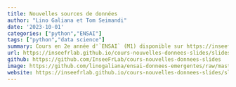 ```yaml
---
title: Nouvelles sources de données
author: "Lino Galiana et Tom Seimandi"
date: '2023-10-01'
categories: ["python","ENSAI"]
tags: ["python","data science"]
summary: Cours en 2e année d'`ENSAI` (M1) disponible sur https://inseefrlab.github.io/cours-nouvelles-donnees-slides/slides/index.html
url: https://inseefrlab.github.io/cours-nouvelles-donnees-slides/slides/index.html
github: https://github.com/InseeFrLab/cours-nouvelles-donnees-slides
image: https://github.com/linogaliana/ensai-donnees-emergentes/raw/master/img/images/image_segmentation_output.png
website: https://inseefrlab.github.io/cours-nouvelles-donnees-slides/slides/index.html
---
```

